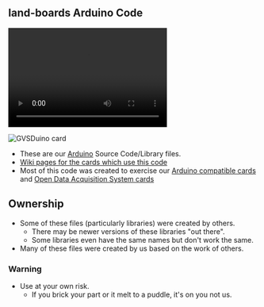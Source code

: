 == land-boards Arduino Code ==

<video src="https://youtu.be/wjrXU_rH05E?list=PLn__0BqzWEWOQ4DI8nQQKZKw0TKNSNLCS" width="320" height="200" controls preload></video>

<img src="http://land-boards.com/blwiki/images/a/af/GVSDuino-X5-5936-640px.jpg" alt="GVSDuino card"></img>

* These are our [http://arduino.cc Arduino] Source Code/Library files.
* [http://land-boards.com/blwiki/index.php?title=Arduino_Code Wiki pages for the cards which use this code]
* Most of this code was created to exercise our [http://land-boards.com/blwiki/index.php?title=Board_Designs_by_Function#Arduino_Compatible_Boards Arduino compatible cards] and [http://land-boards.com/blwiki/index.php?title=Open_Data_Acquisition_System Open Data Acquisition System cards]

== Ownership ==

* Some of these files (particularly libraries) were created by others.
** There may be newer versions of these libraries "out there".
** Some libraries even have the same names but don't work the same.
* Many of these files were created by us based on the work of others.

=== Warning ===

* Use at your own risk.
** If you brick your part or it melt to a puddle, it's on you not us.
